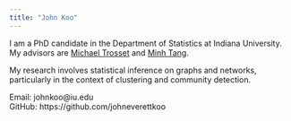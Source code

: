 ```yaml
---
title: "John Koo"
---
```


I am a PhD candidate in the Department of Statistics at Indiana University. 
My advisors are [Michael Trosset](https://mtrosset.pages.iu.edu/) and [Minh Tang](https://minh-tang.github.io/). 

My research involves statistical inference on graphs and networks, particularly in the context of clustering and community detection.

Email: johnkoo@iu.edu  
GitHub: https://github.com/johneverettkoo